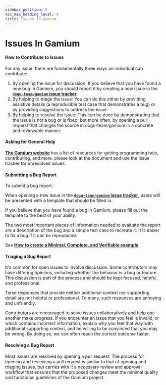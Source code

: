 ```yaml
---
sidebar_position: 9
toc_max_heading_level: 4
title: Issues In Gamium
---
```


# Issues In Gamium

#### How to Contribute to Issues

For any issue, there are fundamentally three ways an individual can contribute:

1. By opening the issue for discussion: If you believe that you have found a new bug in Gamium, you should report it by creating a new issue in the [**`dogu-team/gamium` issue tracker**](https://github.com/dogu-team/gamium/issues).
2. By helping to triage the issue: You can do this either by providing assistive details (a reproducible test case that demonstrates a bug) or by providing suggestions to address the issue.
3. By helping to resolve the issue: This can be done by demonstrating that the issue is not a bug or is fixed; but more often, by opening a pull request that changes the source in dogu-team/gamium in a concrete and reviewable manner.

#### Asking for General Help

[**The Gamium website**](https://dogu-team.github.io/gamium) has a list of resources for getting programming help, contributing, and more. please look at the document and use the issue tracker for unresolved issues.

#### Submitting a Bug Report

To submit a bug report:

When opening a new issue in the [**`dogu-team/gamium` issue tracker**](https://github.com/dogu-team/gamium/issues), users will be presented with a template that should be filled in.

If you believe that you have found a bug in Gamium, please fill out the template to the best of your ability.

The two most important pieces of information needed to evaluate the report are a description of the bug and a simple test case to recreate it. It is easier to fix a bug if it can be reproduced.

See [**How to create a Minimal, Complete, and Verifiable example**](https://stackoverflow.com/help/mcve).

#### Triaging a Bug Report

It's common for open issues to involve discussion. Some contributors may have differing opinions, including whether the behavior is a bug or feature. This discussion is part of the process and should be kept focused, helpful, and professional.

Terse responses that provide neither additional context nor supporting detail are not helpful or professional. To many, such responses are annoying and unfriendly.

Contributors are encouraged to solve issues collaboratively and help one another make progress. If you encounter an issue that you feel is invalid, or which contains incorrect information, explain _why_ you feel that way with additional supporting context, and be willing to be convinced that you may be wrong. By doing so, we can often reach the correct outcome faster.

#### Resolving a Bug Report

Most issues are resolved by opening a pull request. The process for opening and reviewing a pull request is similar to that of opening and triaging issues, but carries with it a necessary review and approval workflow that ensures that the proposed changes meet the minimal quality and functional guidelines of the Gamium project.
